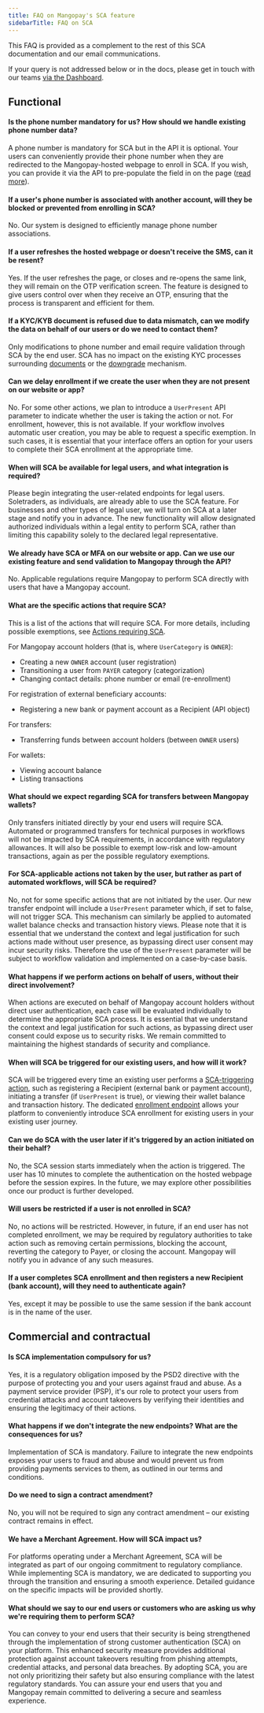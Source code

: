 ```yaml
---
title: FAQ on Mangopay's SCA feature
sidebarTitle: FAQ on SCA
---
```


This FAQ is provided as a complement to the rest of this SCA documentation and our email communications.

If your query is not addressed below or in the docs, please get in touch with our teams <a href="https://hub.mangopay.com/" target="_blank">via the Dashboard</a>.

## Functional

#### Is the phone number mandatory for us? How should we handle existing phone number data?
A phone number is mandatory for SCA but in the API it is optional. Your users can conveniently provide their phone number when they are redirected to the Mangopay-hosted webpage to enroll in SCA. If you wish, you can provide it via the API to pre-populate the field in on the page ([read more](/guides/users/sca#OTP)).

#### If a user's phone number is associated with another account, will they be blocked or prevented from enrolling in SCA?
No. Our system is designed to efficiently manage phone number associations. 

#### If a user refreshes the hosted webpage or doesn't receive the SMS, can it be resent? 
Yes. If the user refreshes the page, or closes and re-opens the same link, they will remain on the OTP verification screen. The feature is designed to give users control over when they receive an OTP, ensuring that the process is transparent and efficient for them. 

#### If a KYC/KYB document is refused due to data mismatch, can we modify the data on behalf of our users or do we need to contact them?
Only modifications to phone number and email require validation through SCA by the end user. SCA has no impact on the existing KYC processes surrounding [documents](/guides/users/verification) or the [downgrade](/guides/users/verification/downgrade) mechanism.

#### Can we delay enrollment if we create the user when they are not present on our website or app?
No. For some other actions, we plan to introduce a `UserPresent` API parameter to indicate whether the user is taking the action or not. For enrollment, however, this is not available. If your workflow involves automatic user creation, you may be able to request a specific exemption. In such cases, it is essential that your interface offers an option for your users to complete their SCA enrollment at the appropriate time.

#### When will SCA be available for legal users, and what integration is required?
Please begin integrating the user-related endpoints for legal users. Soletraders, as individuals, are already able to use the SCA feature. For businesses and other types of legal user, we will turn on SCA at a later stage and notify you in advance. The new functionality will allow designated authorized individuals within a legal entity to perform SCA, rather than limiting this capability solely to the declared legal representative.

#### We already have SCA or MFA on our website or app. Can we use our existing feature and send validation to Mangopay through the API?
No. Applicable regulations require Mangopay to perform SCA directly with users that have a Mangopay account.

#### What are the specific actions that require SCA?
This is a list of the actions that will require SCA. For more details, including possible exemptions, see [Actions requiring SCA](/guides/users/sca#actions-requiring-sca).

For Mangopay account holders (that is, where `UserCategory` is `OWNER`):
- Creating a new `OWNER` account (user registration)
- Transitioning a user from `PAYER` category (categorization)
- Changing contact details: phone number or email (re-enrollment)

For registration of external beneficiary accounts: 
- Registering a new bank or payment account as a Recipient (API object)

For transfers:
- Transferring funds between account holders (between `OWNER` users)

For wallets:
- Viewing account balance
- Listing transactions


#### What should we expect regarding SCA for transfers between Mangopay wallets?
Only transfers initiated directly by your end users will require SCA. Automated or programmed transfers for technical purposes in workflows will not be impacted by SCA requirements, in accordance with regulatory allowances. It will also be possible to exempt low-risk and low-amount transactions, again as per the possible regulatory exemptions.

#### For SCA-applicable actions not taken by the user, but rather as part of automated workflows, will SCA be required?
No, not for some specific actions that are not initiated by the user. Our new transfer endpoint will include a `UserPresent` parameter which, if set to false, will not trigger SCA. This mechanism can similarly be applied to automated wallet balance checks and transaction history views. Please note that it is essential that we understand the context and legal justification for such actions made without user presence, as bypassing direct user consent may incur security risks. Therefore the use of the `UserPresent` parameter will be subject to workflow validation and implemented on a case-by-case basis.

#### What happens if we perform actions on behalf of users, without their direct involvement? 
When actions are executed on behalf of Mangopay account holders without direct user authentication, each case will be evaluated individually to determine the appropriate SCA process. It is essential that we understand the context and legal justification for such actions, as bypassing direct user consent could expose us to security risks. We remain committed to maintaining the highest standards of security and compliance.

#### When will SCA be triggered for our existing users, and how will it work?
SCA will be triggered every time an existing user performs a [SCA-triggering action](/guides/users/sca#actions-requiring-sca), such as registering a Recipient (external bank or payment account), initiating a transfer (if `UserPresent` is true), or viewing their wallet balance and transaction history. The dedicated [enrollment endpoint](/api-reference/users/enroll-user) allows your platform to conveniently introduce SCA enrollment for existing users in your existing user journey.

#### Can we do SCA with the user later if it's triggered by an action initiated on their behalf?
No, the SCA session starts immediately when the action is triggered. The user has 10 minutes to complete the authentication on the hosted webpage before the session expires. In the future, we may explore other possibilities once our product is further developed.

#### Will users be restricted if a user is not enrolled in SCA?
No, no actions will be restricted. However, in future, if an end user has not completed enrollment, we may be required by regulatory authorities to take action such as removing certain permissions, blocking the account, reverting the category to Payer, or closing the account. Mangopay will notify you in advance of any such measures. 

#### If a user completes SCA enrollment and then registers a new Recipient (bank account), will they need to authenticate again?
Yes, except it may be possible to use the same session if the bank account is in the name of the user.

## Commercial and contractual

#### Is SCA implementation compulsory for us?
Yes, it is a regulatory obligation imposed by the PSD2 directive with the purpose of protecting you and your users against fraud and abuse. As a payment service provider (PSP), it's our role to protect your users from credential attacks and account takeovers by verifying their identities and ensuring the legitimacy of their actions.

#### What happens if we don't integrate the new endpoints? What are the consequences for us?
Implementation of SCA is mandatory. Failure to integrate the new endpoints exposes your users to fraud and abuse and would prevent us from providing payments services to them, as outlined in our terms and conditions.

#### Do we need to sign a contract amendment?
No, you will not be required to sign any contract amendment – our existing contract remains in effect.


#### We have a Merchant Agreement. How will SCA impact us?
For platforms operating under a Merchant Agreement, SCA will be integrated as part of our ongoing commitment to regulatory compliance. While implementing SCA is mandatory, we are dedicated to supporting you through the transition and ensuring a smooth experience. Detailed guidance on the specific impacts will be provided shortly.

#### What should we say to our end users or customers who are asking us why we're requiring them to perform SCA? 
You can convey to your end users that their security is being strengthened through the implementation of strong customer authentication (SCA) on your platform. This enhanced security measure provides additional protection against account takeovers resulting from phishing attempts, credential attacks, and personal data breaches. By adopting SCA, you are not only prioritizing their safety but also ensuring compliance with the latest regulatory standards. You can assure your end users that you and Mangopay remain committed to delivering a secure and seamless experience.
